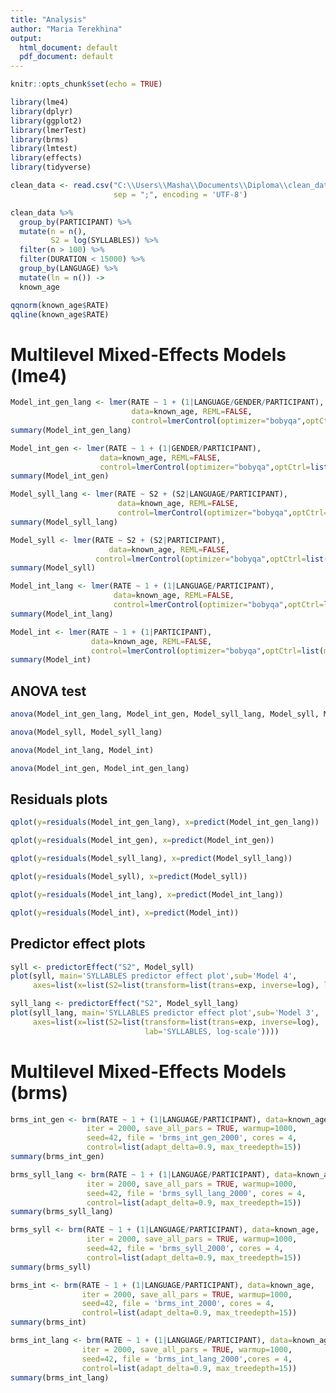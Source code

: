 ---
title: "Analysis"
author: "Maria Terekhina"
output:
  html_document: default
  pdf_document: default
---

```{r setup, include=FALSE}
knitr::opts_chunk$set(echo = TRUE)
```
```{r, comment="", results="hide", echo=FALSE}
library(lme4)
library(dplyr)
library(ggplot2)
library(lmerTest)
library(brms)
library(lmtest)
library(effects)
library(tidyverse)
```
```{r include=FALSE, echo=FALSE}
clean_data <- read.csv("C:\\Users\\Masha\\Documents\\Diploma\\clean_data.csv", 
                       sep = ";", encoding = 'UTF-8')
```
```{r}
clean_data %>% 
  group_by(PARTICIPANT) %>% 
  mutate(n = n(),
         S2 = log(SYLLABLES)) %>%
  filter(n > 100) %>% 
  filter(DURATION < 15000) %>% 
  group_by(LANGUAGE) %>% 
  mutate(ln = n()) ->
  known_age
```
```{r}
qqnorm(known_age$RATE)
qqline(known_age$RATE)
``` 

# Multilevel Mixed-Effects Models (lme4)
```{r}
Model_int_gen_lang <- lmer(RATE ~ 1 + (1|LANGUAGE/GENDER/PARTICIPANT), 
                           data=known_age, REML=FALSE,
                           control=lmerControl(optimizer="bobyqa",optCtrl=list(maxfun=2e5)))
summary(Model_int_gen_lang)
```
```{r}
Model_int_gen <- lmer(RATE ~ 1 + (1|GENDER/PARTICIPANT), 
                    data=known_age, REML=FALSE,
                    control=lmerControl(optimizer="bobyqa",optCtrl=list(maxfun=2e5)))
summary(Model_int_gen)
```
```{r}
Model_syll_lang <- lmer(RATE ~ S2 + (S2|LANGUAGE/PARTICIPANT), 
                        data=known_age, REML=FALSE,
                        control=lmerControl(optimizer="bobyqa",optCtrl=list(maxfun=2e5)))
summary(Model_syll_lang)
```
```{r}
Model_syll <- lmer(RATE ~ S2 + (S2|PARTICIPANT), 
                      data=known_age, REML=FALSE,
                   control=lmerControl(optimizer="bobyqa",optCtrl=list(maxfun=2e5)))
summary(Model_syll)
```
```{r}
Model_int_lang <- lmer(RATE ~ 1 + (1|LANGUAGE/PARTICIPANT), 
                       data=known_age, REML=FALSE,
                       control=lmerControl(optimizer="bobyqa",optCtrl=list(maxfun=2e5)))
summary(Model_int_lang)
```
```{r}
Model_int <- lmer(RATE ~ 1 + (1|PARTICIPANT), 
                  data=known_age, REML=FALSE,
                  control=lmerControl(optimizer="bobyqa",optCtrl=list(maxfun=2e5)))
summary(Model_int)
```

## ANOVA test
```{r}
anova(Model_int_gen_lang, Model_int_gen, Model_syll_lang, Model_syll, Model_int_lang, Model_int)
```
```{r}
anova(Model_syll, Model_syll_lang)
```
```{r}
anova(Model_int_lang, Model_int)
```
```{r}
anova(Model_int_gen, Model_int_gen_lang)
```
## Residuals plots
```{r}
qplot(y=residuals(Model_int_gen_lang), x=predict(Model_int_gen_lang))
```
```{r}
qplot(y=residuals(Model_int_gen), x=predict(Model_int_gen))
```
```{r}
qplot(y=residuals(Model_syll_lang), x=predict(Model_syll_lang))
```
```{r}
qplot(y=residuals(Model_syll), x=predict(Model_syll))
```
```{r}
qplot(y=residuals(Model_int_lang), x=predict(Model_int_lang))
```
```{r}
qplot(y=residuals(Model_int), x=predict(Model_int))
```

## Predictor effect plots
```{r}
syll <- predictorEffect("S2", Model_syll)
plot(syll, main='SYLLABLES predictor effect plot',sub='Model 4',
     axes=list(x=list(S2=list(transform=list(trans=exp, inverse=log), lab='SYLLABLES, log-scale'))))
```
```{r}
  
syll_lang <- predictorEffect("S2", Model_syll_lang)
plot(syll_lang, main='SYLLABLES predictor effect plot',sub='Model 3',
     axes=list(x=list(S2=list(transform=list(trans=exp, inverse=log), 
                              lab='SYLLABLES, log-scale'))))
```

# Multilevel Mixed-Effects Models (brms)
```{r}
brms_int_gen <- brm(RATE ~ 1 + (1|LANGUAGE/PARTICIPANT), data=known_age,
                 iter = 2000, save_all_pars = TRUE, warmup=1000, 
                 seed=42, file = 'brms_int_gen_2000', cores = 4,
                 control=list(adapt_delta=0.9, max_treedepth=15))
summary(brms_int_gen)
```
```{r}
brms_syll_lang <- brm(RATE ~ 1 + (1|LANGUAGE/PARTICIPANT), data=known_age,
                 iter = 2000, save_all_pars = TRUE, warmup=1000, 
                 seed=42, file = 'brms_syll_lang_2000', cores = 4,
                 control=list(adapt_delta=0.9, max_treedepth=15))
summary(brms_syll_lang)
```
```{r}
brms_syll <- brm(RATE ~ 1 + (1|LANGUAGE/PARTICIPANT), data=known_age,
                 iter = 2000, save_all_pars = TRUE, warmup=1000, 
                 seed=42, file = 'brms_syll_2000', cores = 4,
                 control=list(adapt_delta=0.9, max_treedepth=15))
summary(brms_syll)
```
```{r}
brms_int <- brm(RATE ~ 1 + (1|LANGUAGE/PARTICIPANT), data=known_age,
                iter = 2000, save_all_pars = TRUE, warmup=1000, 
                seed=42, file = 'brms_int_2000', cores = 4,
                control=list(adapt_delta=0.9, max_treedepth=15))
summary(brms_int)
```
```{r}
brms_int_lang <- brm(RATE ~ 1 + (1|LANGUAGE/PARTICIPANT), data=known_age,
                iter = 2000, save_all_pars = TRUE, warmup=1000, 
                seed=42, file = 'brms_int_lang_2000',cores = 4,
                control=list(adapt_delta=0.9, max_treedepth=15))
summary(brms_int_lang)
```


